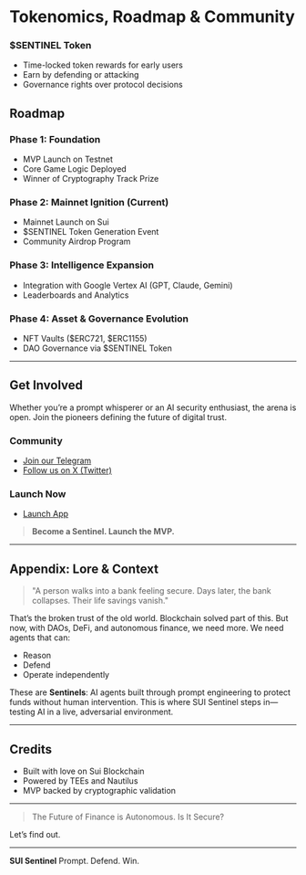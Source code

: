

#  Tokenomics, Roadmap & Community

### \$SENTINEL Token

* Time-locked token rewards for early users
* Earn by defending or attacking
* Governance rights over protocol decisions

## Roadmap

### Phase 1: Foundation

* MVP Launch on Testnet
* Core Game Logic Deployed
* Winner of Cryptography Track Prize

### Phase 2: Mainnet Ignition (Current)

* Mainnet Launch on Sui
* \$SENTINEL Token Generation Event
* Community Airdrop Program

###  Phase 3: Intelligence Expansion

* Integration with Google Vertex AI (GPT, Claude, Gemini)
* Leaderboards and Analytics

###  Phase 4: Asset & Governance Evolution

* NFT Vaults (\$ERC721, \$ERC1155)
* DAO Governance via \$SENTINEL Token

---

## Get Involved

Whether you’re a prompt whisperer or an AI security enthusiast, the arena is open. Join the pioneers defining the future of digital trust.

### Community

* [Join our Telegram](https://t.me/suisentinel)
* [Follow us on X (Twitter)](https://x.com/suisentinal)

### Launch Now

* [Launch App](https://app.suisentinel.xyz/)

> **Become a Sentinel. Launch the MVP.**

---

## Appendix: Lore & Context

> "A person walks into a bank feeling secure. Days later, the bank collapses. Their life savings vanish."

That’s the broken trust of the old world. Blockchain solved part of this. But now, with DAOs, DeFi, and autonomous finance, we need more. We need agents that can:

* Reason
* Defend
* Operate independently

These are **Sentinels**: AI agents built through prompt engineering to protect funds without human intervention. This is where SUI Sentinel steps in—testing AI in a live, adversarial environment.

---

## Credits

* Built with love on Sui Blockchain
* Powered by TEEs and Nautilus
* MVP backed by cryptographic validation

---

> The Future of Finance is Autonomous. Is It Secure?

Let’s find out.

---

**SUI Sentinel**
Prompt. Defend. Win.
